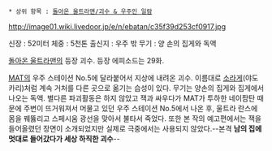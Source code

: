  * 상위 항목 : [[돌아온 울트라맨/괴수 & 우주인 일람]]

http://image01.wiki.livedoor.jp/e/n/ebatan/c35f39d253cf0917.jpg

신장 : 52미터 
체중 : 5천톤
출신지 : 우주 밖
무기 : 양 손의 집게와 독액

[[돌아온 울트라맨]]의 등장 괴수. 등장 에피소드는 29화.

[[MAT]]의 우주 스테이션 No.5에 달라붙어서 지상에 내려온 괴수. 이름대로 [[소라게]](야도카리)처럼 계속 거처를 다른 곳으로 옮기는 습성이 있다. 무기는 양손의 집게와 집게에서 나오는 독액. 별다른 파괴활동은 하지 않았고 잭과 싸우다가 MAT가 투하한 네이팜탄 때문에 주변이 뜨거워져서 머물고 있던 우주 스테이션 No.5에서 나온 후, 울트라 란스에 몸을 꿰뚫리고 스페시움 광선을 맞아서 불타서 죽었다. 또한 본 작의 예고편에서는 잭을 들어올렸던 장면이 소개되었지만 실제로 극중에서는 사용되지 않았다.--본격 '''남의 집에 멋대로 들어갔다가 세상 하직한 괴수'''--
